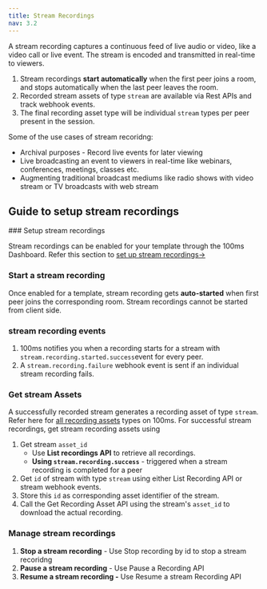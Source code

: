 ```yaml
---
title: Stream Recordings
nav: 3.2
---
```


A stream recording captures a continuous feed of live audio or video, like a video call or live event. The stream is encoded and transmitted in real-time to viewers.


<FlexContainer>
<Callout title="Stream Recording Basics">

1. Stream recordings **start automatically** when the first peer joins a room, and stops automatically when the last peer leaves the room.
2. Recorded stream assets of type `stream` are available via Rest APIs and track webhook events.
3. The final recording asset type will be individual `stream` types  per peer present in the session. 
</Callout>
</FlexContainer>

Some of the use cases of stream recoridng:
- Archival purposes - Record live events for later viewing
- Live broadcasting an event to viewers in real-time like webinars, conferences, meetings, classes etc.
- Augmenting traditional broadcast mediums like radio shows with video stream or TV broadcasts with web stream


## Guide to setup stream recordings

<StepsContainer id="stream-recording-setup">
### Setup stream recordings

Stream recordings can be enabled for your template through the 100ms Dashboard. Refer this section to [set up stream recordings→](/get-started/v2/get-started/features/recordings/set-up-recording)

### Start a stream recording

Once enabled for a template, stream recording gets **auto-started** when first peer joins the corresponding room. Stream recordings cannot be started from client side.

### stream recording events

1. 100ms notifies you when a recording starts for a stream with `stream.recording.started.success`event for every peer. 
2. A `stream.recording.failure` webhook event is sent if an individual stream recording fails.

### Get stream Assets
A successfully recorded stream generates a recording asset of type `stream`. Refer here for [all recording assets](/get-started/v2/get-started/features/recordings/recording-assets/recording-asset-types) types on 100ms. For successful stream recordings, get stream recording assets using

1. Get stream `asset_id`
	- Use **List recordings API** to retrieve all recordings.
	- **Using `stream.recording.success`** - triggered when a stream recording is completed for a peer
2. Get `id` of stream with type `stream` using either List Recording API or stream webhook events.
3. Store this `id` as corresponding asset identifier of the stream.
4. Call the Get Recording Asset API using the stream's `asset_id` to download the actual recording.

### Manage stream recordings

1. **Stop a stream recording** - Use Stop recording by id to stop a stream recoridng
2. **Pause a stream recording** - Use Pause a Recording API
3. **Resume a stream recording -** Use Resume a stream Recording API

</StepsContainer>
